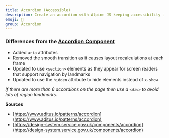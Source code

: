 ```yaml
---
title: Accordion (Accessible)
description: Create an accordion with Alpine JS keeping accessibility in mind.
emoji: 📖
group: Accordion
---
```


### Differences from the [Accordion Component](/components/accordion)

- Added `aria` attributes
- Removed the smooth transition as it causes layout recalculations at each frame
- Updated to use `<section>` elements as they appear for screen readers that support navigation by landmarks
- Updated to use the `hidden` attribute to hide elements instead of `x-show`

_If there are more than 6 accordions on the page then use a `<div>` to avoid lots of region landmarks._

**Sources**

- [https://www.aditus.io/patterns/accordion](https://www.aditus.io/patterns/accordion)
- [https://design-system.service.gov.uk/components/accordion](https://design-system.service.gov.uk/components/accordion)
